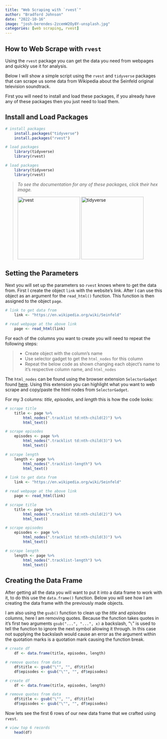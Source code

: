```yaml
---
title: "Web Scraping with `rvest`"
author: "Bradford Johnson"
date: "2022-10-16"
image: "josh-berendes-2zcemW2Oy8Y-unsplash.jpg"
categories: [web scraping, rvest]
---
```


## **How to Web Scrape with `rvest`**

Using the `rvest` package you can get the data you need from webpages and quickly use it for analysis.

Below I will show a simple script using the `rvest` and `tidyverse` packages that can scrape us some data from Wikipedia about the Seinfeld original television soundtrack.

First you will need to install and load these packages, if you already have any of these packages then you just need to load them.

## Install and Load Packages

``` r
# install packages
    install.packages("tidyverse")
    install.packages("rvest")

# load packages
    library(tidyverse)
    library(rvest)
```

```r
# load packages
    library(tidyverse)
    library(rvest)
```

> *To see the documentation for any of these packages, click their hex image.*
>
> [![rvest](https://github.com/rstudio/hex-stickers/blob/master/thumbs/rvest.png?raw=true){width="200"}](https://rvest.tidyverse.org/) [![tidyverse](https://github.com/rstudio/hex-stickers/blob/master/thumbs/tidyverse.png?raw=true){width="200"}](https://tidyverse.tidyverse.org/)

## Setting the Parameters

Next you will set up the parameters so `rvest` knows where to get the data from. First I create the object `link` with the website's link. After I can use this object as an argument for the `read_html()` function. This function is then assigned to the object `page`.

``` r
# link to get data from
    link <- "https://en.wikipedia.org/wiki/Seinfeld"

# read webpage at the above link
    page <- read_html(link)
```

For each of the columns you want to create you will need to repeat the following steps:

> -   Create object with the column's name
> -   Use selector gadget to get the `html_nodes` for this column
> -   Repeat the below code as shown changing each object's name to it's respective column name, and `html_nodes`

The `html_nodes` can be found using the browser extension `SelectorGadget` found [here](https://chrome.google.com/webstore/detail/selectorgadget/mhjhnkcfbdhnjickkkdbjoemdmbfginb). Using this extension you can highlight what you want to web scrape and copy/paste the html nodes from `SelectorGadget`.

For my 3 columns: *title*, *episodes*, and *length* this is how the code looks:

``` r
# scrape title
    title <- page %>%
        html_nodes(".tracklist td:nth-child(2)") %>%
        html_text()

# scrape episodes
    episodes <- page %>%
        html_nodes(".tracklist td:nth-child(3)") %>%
        html_text()

# scrape length
    length <- page %>%
        html_nodes(".tracklist-length") %>%
        html_text()
```

```r
# link to get data from
    link <- "https://en.wikipedia.org/wiki/Seinfeld"

# read webpage at the above link
    page <- read_html(link)

# scrape title
    title <- page %>%
        html_nodes(".tracklist td:nth-child(2)") %>%
        html_text()

# scrape episodes
    episodes <- page %>%
        html_nodes(".tracklist td:nth-child(3)") %>%
        html_text()

# scrape length
    length <- page %>%
        html_nodes(".tracklist-length") %>%
        html_text()
```

## Creating the Data Frame

After getting all the data you will want to put it into a data frame to work with it, to do this use the `data.frame()` function. Below you will see how I am creating the data frame with the previously made objects.

I am also using the `gsub()` function to clean up the *title* and *episodes* columns, here I am removing quotes. Because the function takes quotes in it's first two arguments `gsub("...", "...", x)` a backslash, "`\`" is used to tell the function to ignore the next symbol allowing it through. In this case not supplying the backslash would cause an error as the argument within the quotation marks is a quotation mark causing the function break.

``` r
# create df
    df <- data.frame(title, episodes, length)

# remove quotes from data
    df$title <- gsub("\"", "", df$title)
    df$episodes <- gsub("\"", "", df$episodes)
```

```r
# create df
    df <- data.frame(title, episodes, length)

# remove quotes from data
    df$title <- gsub("\"", "", df$title)
    df$episodes <- gsub("\"", "", df$episodes)
```

Now lets see the first 6 rows of our new data frame that we crafted using `rvest`.

```r
# view top 6 records
    head(df)
```
